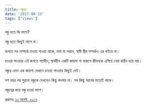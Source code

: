 ```yaml
---
title: বন্ধুতা
date: '2017-08-13'
tags: ['Views']
---
```


বন্ধু হতে কি লাগে?

 

বন্ধু হতে কিছুই লাগে না।

 

জগতে সব সম্পর্কে চাওয়া পাওয়া থাকে, বাবা মা সন্তান, স্বামী স্ত্রীর সম্পর্কও এর বাইরে না।

 

চাওয়া পাওয়ার এই জগতে শর্তহীন, স্বার্থহীন একটি জায়গা না থাকলে জীবনকে এগিয়ে নেয়া কঠিন হয়ে যায়।

 

বন্ধুত্ব এমন এক জায়গা যেখানে চাওয়া পাওয়ার কিছুই নেই।

 

দশ বছর পর পুরনো বন্ধুকে দেখলেও কিছু বদলায় না। সব কিছু আগের মতোই থাকে।

 

বন্ধুত্বের জন্য বন্ধু হওয়া লাগে।

 

প্রকাশঃ [১৩ আগষ্ট, ২০১৭](https://www.facebook.com/ashraful.alam/posts/10154608419260583)
